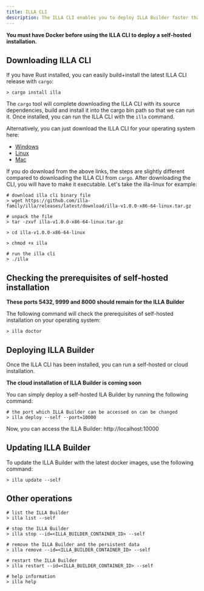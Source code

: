 ```yaml
---
title: ILLA CLI
description: The ILLA CLI enables you to deploy ILLA Builder faster than your imagination.
---
```


**You must have Docker before using the ILLA CLI to deploy a self-hosted installation.**

## Downloading ILLA CLI
If you have Rust installed, you can easily build+install the latest ILLA CLI release with `cargo`:
``` 
> cargo install illa
```
The `cargo` tool will complete downloading the ILLA CLI with its source dependencies, build and install it into the cargo bin path so that we can run it.
Once installed, you can run the ILLA CLI with the `illa` command.

Alternatively, you can just download the ILLA CLI for your operating system here:

* [Windows](https://github.com/illa-family/illa/releases/latest/download/illa-v1.0.0-x86-64-win.tar.gz)
* [Linux](https://github.com/illa-family/illa/releases/latest/download/illa-v1.0.0-x86-64-linux.tar.gz)
* [Mac](https://github.com/illa-family/illa/releases/latest/download/illa-v1.0.0-x86-64-macos.tar.gz)

If you do download from the above links, the steps are slightly different compared to downloading the ILLA CLI from `cargo`. After downloading the CLI, you will have to make it executable. Let's take the illa-linux for example:

```
# download illa cli binary file
> wget https://github.com/illa-family/illa/releases/latest/download/illa-v1.0.0-x86-64-linux.tar.gz

# unpack the file
> tar -zxvf illa-v1.0.0-x86-64-linux.tar.gz

> cd illa-v1.0.0-x86-64-linux

> chmod +x illa

# run the illa cli
> ./illa

```

## Checking the prerequisites of self-hosted installation

**These ports 5432, 9999 and 8000 should remain for the ILLA Builder**

The following command will check the prerequisites of self-hosted installation on your operating system:
```
> illa doctor
```

## Deploying ILLA Builder
Once the ILLA CLI has been installed, you can run a self-hosted or cloud installation.

**The cloud installation of ILLA Builder is coming soon**

You can simply deploy a self-hosted ILA Builder by running the following command:

```
# the port which ILLA Builder can be accessed on can be changed
> illa deploy --self --port=10000 
```
Now, you can access the ILLA Builder: http://localhost:10000

## Updating ILLA Builder
To update the ILLA Builder with the latest docker images, use the following command:
```
> illa update --self
```

## Other operations
```
# list the ILLA Builder
> illa list --self

# stop the ILLA Builder
> illa stop --id=<ILLA_BUILDER_CONTAINER_ID> --self

# remove the ILLA Builder and the persistent data
> illa remove --id=<ILLA_BUILDER_CONTAINER_ID> --self

# restart the ILLA Builder
> illa restart --id=<ILLA_BUILDER_CONTAINER_ID> --self

# help information
> illa help
```
